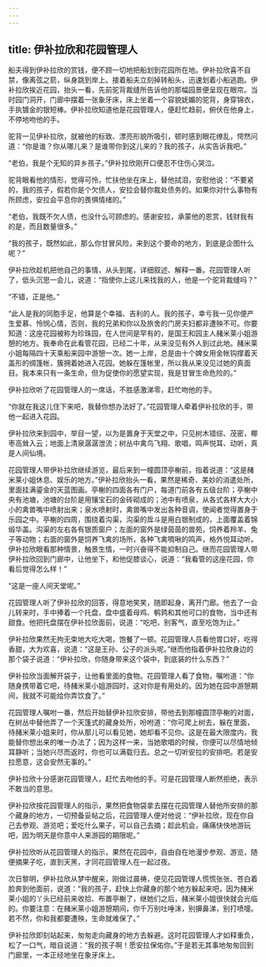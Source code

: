 ```yaml
---
---
---
```

title: 伊补拉欣和花园管理人
---




船夫得到伊补拉欣的赏钱，便不顾一切地把船划到花园所在地。伊补拉欣喜不自禁，像离弦之箭，纵身跳到岸上。接着船夫立刻掉转船头，迅速划着小船逃跑。伊补拉欣挨近花园，抬头一看，先前驼背裁缝所告诉他的那幅园景便呈现在眼帘。当时园门洞开，门廊中摆着一张象牙床，床上坐着一个容貌妩媚的驼背，身穿锦衣，手执镀金的银短棒。伊补拉欣知道他是花园管理人，便赶忙趋前，俯伏在他身上，不停地吻他的手。

驼背一见伊补拉欣，就被他的标致、漂亮形貌所吸引，顿时感到眼花缭乱，愕然问道：“你是谁？你从哪儿来？是谁带你到这儿来的？我的孩子，从实告诉我吧。”

“老伯，我是个无知的异乡孩子。”伊补拉欣刚开口便忍不住伤心哭泣。

驼背眼看他的情形，觉得可怜，忙扶他坐在床上，替他拭泪，安慰他说：“不要紧的，我的孩子，假若你是个欠债人，安拉会替你裁处债务的。如果你对什么事物有所顾虑，安拉会平息你的畏惧情绪的。”

“老伯，我既不欠人债，也没什么可顾虑的。感谢安拉，承蒙他的恩赏，钱财我有的是，而且数量很多。”

“我的孩子，既然如此，那么你甘冒风险，来到这个要命的地方，到底是企图什么呢？”

伊补拉欣趁机把他自己的事情，从头到尾，详细叙述、解释一番。花园管理人听了，低头沉思一会儿，说道：“指使你上这儿来找我的人，他是一个驼背裁缝吗？”

“不错，正是他。”

“此人是我的同胞手足，他算是个幸福、吉利的人。我的孩子，幸亏我一见你便产生爱慕、怜悯心情，否则，我的兄弟和你以及旅舍的门房夫妇都非遭殃不可。你要知道：这座花园被称为珍珠园，在人世间是罕有的，是国王和园主人赭米莱小姐游憩的地方。我奉命在此看管花园，已经二十年，从来没见有外人到过此地。赭米莱小姐每隔四十天乘船来园中游憩一次。她一上岸，总是由十个婢女用金帐钩撑着天盖形的绸篷帐，簇拥着她进入花园。她躲在篷帐里，所以我从来没见过她的真面目。我本来只有一条生命，但为促使你的愿望实现，我是甘冒生命危险的。”

伊补拉欣听了花园管理人的一席话，不胜感激涕零，赶忙吻他的手。

“你就在我这儿住下来吧，我替你想办法好了。”花园管理人牵着伊补拉欣的手，带他一起进入花园。

伊补拉欣来到园中，举目一望，以为是置身于天堂之中，只见树木错综、茂密，椰枣高耸入云；地面上清泉潺潺泄流；树丛中禽鸟飞翔、歌唱，鸣声悦耳、动听，真是人间仙境。

花园管理人带伊补拉欣继续游览，最后来到一幢圆顶亭榭前，指着说道：“这是赭米莱小姐休息、娱乐的地方。”伊补拉欣抬头一看，果然是稀奇、美妙的消遣处所，里面挂满鎏金的天蓝图画。亭榭的四面各有门户，每道门前各有五级台阶；亭榭中央有池塘，池塘的台阶是用镶宝石的金砖砌成的；池中有喷泉，从各式各样大大小小的禽兽嘴中喷射出来；泉水喷射时，禽兽嘴中发出各种音调，使闻者觉得置身于乐园之中。亭榭的四周，围绕着沟渠，沟渠的戽斗是用白银制成的，上面覆盖着锦缎华盖。沟渠的左右各有银质窗户；左面的窗外是绿茵茵的兽苑，饲养着羚羊、兔子等动物；右面的窗外是饲养飞禽的场所，各种飞禽啁啾的鸣声，格外悦耳动听。伊补拉欣眼看那种情景，触景生情，一时兴奋得不能抑制自己。继而花园管理人带伊补拉欣回到门廊中，让他坐下，和他促膝谈心，说道：“我看管的这座花园，你看后觉得怎么样！”

“这是一座人间天堂呢。”

花园管理人听了伊补拉欣的回答，得意地笑笑，随即起身，离开门廊。他去了一会儿转来时，手中捧着一个托盘，盘中盛着母鸡、鹌鹑和其他可口的食物，当中还有甜食。他把托盘摆在伊补拉欣面前，说道：“吃吧，别客气，直至吃饱为止。”

伊补拉欣果然无拘无束地大吃大喝，饱餐了一顿。花园管理人员看他胃口好，吃得香甜，大为欢喜，说道：“这是王孙、公子的派头呢。”继而他指着伊补拉欣身边的那个袋子说道：“伊补拉欣，你随身带来这个袋中，到底装的什么东西？”

伊补拉欣当面解开袋子，让他看里面的食物。花园管理人看了食物，嘱咐道：“你随身携带着它吧，待赭米莱小姐游园时，这对你是有用处的。因为她在园中游憩期间，我就不可能给你弄饮食了。”

花园管理人嘱咐一番，然后开始替伊补拉欣安排，带他去到那幢圆顶亭榭的对面，在树丛中替他弄了一个天篷式的藏身处所，吩咐道：“你可爬上树去，躲在里面，待赭米莱小姐来时，你从那儿可以看见她，她却看不见你。这是在最大限度内，我能替你想出来的唯一办法了；因为这样一来，当她歌唱的时候，你便可以尽情地倾耳静听；当她兴尽而返时，你也可以满载归去。总之一切听安拉的安排吧。若是安拉愿意，这会安然无事的。”

伊补拉欣十分感谢花园管理人，赶忙去吻他的手。可是花园管理人断然拒绝，表示不敢当的意思。

伊补拉欣按花园管理人的指示，果然把食物袋拿去摆在花园管理人替他所安排的那个藏身的地方，一切预备妥帖之后，花园管理人便对他说：“伊补拉欣，现在你自己去参观、游览吧；爱吃什么果子，可以自己去摘；趁此机会，痛痛快快地游玩吧，因为明天是你意中人来游园的期限呢。”

伊补拉欣听从花园管理人的指示，果然在花园中，自由自在地漫步参观、游览，随便摘果子吃，直到天黑，才同花园管理人在一起过夜。

次日黎明，伊补拉欣从梦中醒来，刚做过晨祷，便见花园管理人慌慌张张、苍白着脸奔到他面前，说道：“我的孩子，赶快上你藏身的那个地方躲起来吧，因为赭米莱小姐的丫头已经前来收拾、布置亭榭了，继她们之后，赭米莱小姐很快就会光临的。你要注意：在赭米莱小姐游憩期间，你千万别吐唾沫，别擤鼻涕，别打喷嚏。若不然，你和我都要遭殃，生命就难保了。”

伊补拉欣即刻站起来，匆匆走向藏身的地方去躲避。这时花园管理人才如释重负，松了一口气，暗自说道：“我的孩子啊！愿安拉保佑你。”于是若无其事地匆匆回到门廊里，一本正经地坐在象牙床上。